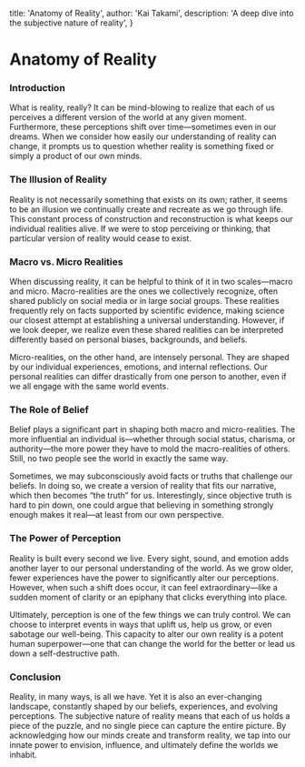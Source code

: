   title: 'Anatomy of Reality',
  author: 'Kai Takami',
  description: 'A deep dive into the subjective nature of reality',
}

# Anatomy of Reality

### Introduction

What is reality, really? It can be mind-blowing to realize that each of us perceives a different version of the world at any given moment. Furthermore, these perceptions shift over time—sometimes even in our dreams. When we consider how easily our understanding of reality can change, it prompts us to question whether reality is something fixed or simply a product of our own minds.

### The Illusion of Reality

Reality is not necessarily something that exists on its own; rather, it seems to be an illusion we continually create and recreate as we go through life. This constant process of construction and reconstruction is what keeps our individual realities alive. If we were to stop perceiving or thinking, that particular version of reality would cease to exist.

### Macro vs. Micro Realities

When discussing reality, it can be helpful to think of it in two scales—macro and micro. Macro-realities are the ones we collectively recognize, often shared publicly on social media or in large social groups. These realities frequently rely on facts supported by scientific evidence, making science our closest attempt at establishing a universal understanding. However, if we look deeper, we realize even these shared realities can be interpreted differently based on personal biases, backgrounds, and beliefs.

Micro-realities, on the other hand, are intensely personal. They are shaped by our individual experiences, emotions, and internal reflections. Our personal realities can differ drastically from one person to another, even if we all engage with the same world events.

### The Role of Belief

Belief plays a significant part in shaping both macro and micro-realities. The more influential an individual is—whether through social status, charisma, or authority—the more power they have to mold the macro-realities of others. Still, no two people see the world in exactly the same way.

Sometimes, we may subconsciously avoid facts or truths that challenge our beliefs. In doing so, we create a version of reality that fits our narrative, which then becomes “the truth” for us. Interestingly, since objective truth is hard to pin down, one could argue that believing in something strongly enough makes it real—at least from our own perspective.

### The Power of Perception

Reality is built every second we live. Every sight, sound, and emotion adds another layer to our personal understanding of the world. As we grow older, fewer experiences have the power to significantly alter our perceptions. However, when such a shift does occur, it can feel extraordinary—like a sudden moment of clarity or an epiphany that clicks everything into place.

Ultimately, perception is one of the few things we can truly control. We can choose to interpret events in ways that uplift us, help us grow, or even sabotage our well-being. This capacity to alter our own reality is a potent human superpower—one that can change the world for the better or lead us down a self-destructive path.

### Conclusion

Reality, in many ways, is all we have. Yet it is also an ever-changing landscape, constantly shaped by our beliefs, experiences, and evolving perceptions. The subjective nature of reality means that each of us holds a piece of the puzzle, and no single piece can capture the entire picture. By acknowledging how our minds create and transform reality, we tap into our innate power to envision, influence, and ultimately define the worlds we inhabit.